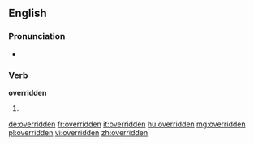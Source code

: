 ==English==

===Pronunciation===
* {{IPA|/ˈovəɻɪdən/}}

===Verb===
'''overridden'''

# {{past participle of|override}}

[[de:overridden]]
[[fr:overridden]]
[[it:overridden]]
[[hu:overridden]]
[[mg:overridden]]
[[pl:overridden]]
[[vi:overridden]]
[[zh:overridden]]